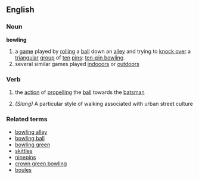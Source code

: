 ==English==
===Noun===
'''bowling'''
#a [[game]] played by [[rolling]] a [[ball]] down an [[alley]] and trying to [[knock over]] a [[triangular]] [[group]] of [[ten]] [[pin]]s: [[ten-pin bowling]].
#several similar games played [[indooors]] or [[outdoors]]

===Verb===
{{wikipediapar|bowling (cricket)}}
#{{cricket}} the [[action]] of [[propelling]] the [[ball]] towards the [[batsman]]
#''(Slang)'' A particular style of walking associated with urban street culture
===Related terms===
*[[bowling alley]]
*[[bowling ball]]
*[[bowling green]]
*[[skittles]]
*[[ninepins]]
*[[crown green bowling]]
*[[boules]]